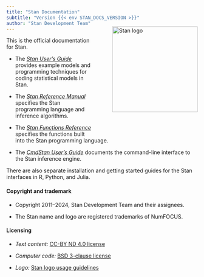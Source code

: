 ```yaml
---
title: "Stan Documentation"
subtitle: "Version {{< env STAN_DOCS_VERSION >}}"
author: "Stan Development Team"
---
```


<img style="float:right; margin: -2em 0em 4em 4em" src="img/logo_tm.png" width="225" alt="Stan logo" />

This is the official documentation for Stan.

* The [*Stan User's Guide*](stan-users-guide/overview.html) provides example models and programming techniques for coding statistical models in Stan.

* The [*Stan Reference Manual*](reference-manual/overview.html) specifies the Stan programming language and inference algorithms.

* The [*Stan Functions Reference*](functions-reference/overview.html) specifies the functions built into the Stan programming language.

* The [*CmdStan User's Guide*](cmdstan-guide/overview.html) documents the command-line interface to the Stan inference engine.


There are also separate installation and getting started guides for
the Stan interfaces in R, Python, and Julia.


#### Copyright and trademark {-}

* Copyright 2011--2024, Stan Development Team and their assignees.

* The Stan name and logo are registered trademarks of NumFOCUS.


#### Licensing {-}

* *Text content:*  [CC-BY ND 4.0 license](https://creativecommons.org/licenses/by-nd/4.0/legalcode)

* *Computer code:*  [BSD 3-clause license](https://opensource.org/licenses/BSD-3-Clause)

* *Logo:*  [Stan logo usage guidelines](https://mc-stan.org/about/logo/)

